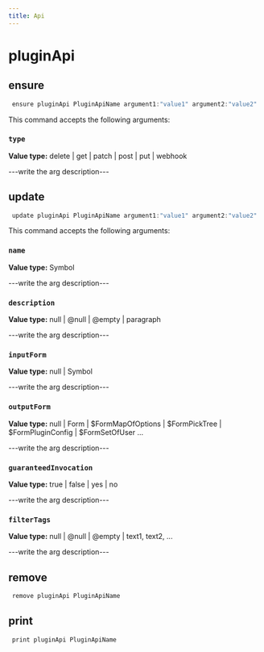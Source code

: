 ```yaml
---
title: Api
---
```


# pluginApi

## ensure

```js filename="Terminal" copy
 ensure pluginApi PluginApiName argument1:"value1" argument2:"value2"
```

This command accepts the following arguments:

### `type`
**Value type:** delete | get | patch | post | put | webhook

---write the arg description---


## update

```js filename="Terminal" copy
 update pluginApi PluginApiName argument1:"value1" argument2:"value2"
```

This command accepts the following arguments:

### `name`
**Value type:** Symbol

---write the arg description---

### `description`
**Value type:** null | @null | @empty | paragraph

---write the arg description---

### `inputForm`
**Value type:** null | Symbol

---write the arg description---

### `outputForm`
**Value type:** null | Form | $FormMapOfOptions | $FormPickTree | $FormPluginConfig | $FormSetOfUser ...

---write the arg description---

### `guaranteedInvocation`
**Value type:** true | false | yes | no

---write the arg description---

### `filterTags`
**Value type:** null | @null | @empty | text1, text2, ...

---write the arg description---


## remove

```js filename="Terminal" copy
 remove pluginApi PluginApiName
```


## print

```js filename="Terminal" copy
 print pluginApi PluginApiName
```


